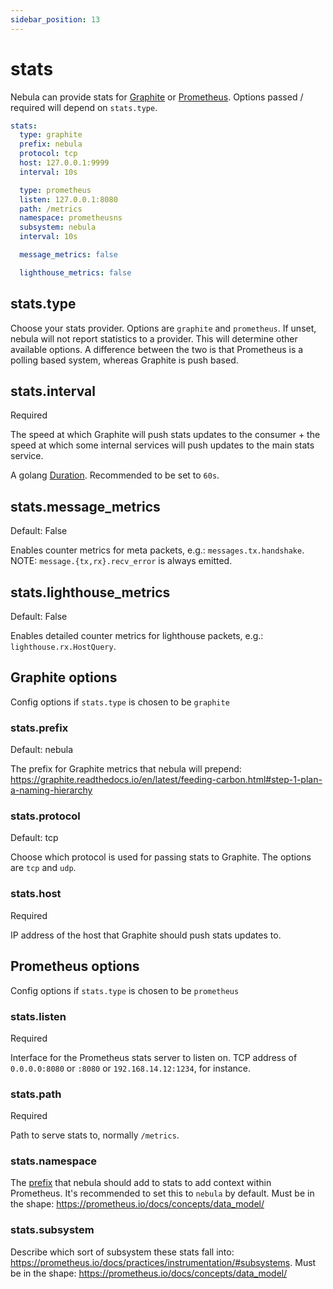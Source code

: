 ```yaml
---
sidebar_position: 13
---
```



# stats

Nebula can provide stats for [Graphite](https://graphiteapp.org/) or [Prometheus](https://prometheus.io/). Options
passed / required will depend on `stats.type`.

```yml
stats:
  type: graphite
  prefix: nebula
  protocol: tcp
  host: 127.0.0.1:9999
  interval: 10s

  type: prometheus
  listen: 127.0.0.1:8080
  path: /metrics
  namespace: prometheusns
  subsystem: nebula
  interval: 10s

  message_metrics: false

  lighthouse_metrics: false
```

## stats.type

Choose your stats provider. Options are `graphite` and `prometheus`. If unset, nebula will not report statistics to a
provider. This will determine other available options. A difference between the two is that Prometheus is a polling
based system, whereas Graphite is push based.

## stats.interval

<Pill className="mb-24">Required</Pill>

The speed at which Graphite will push stats updates to the consumer + the speed at which some internal services will
push updates to the main stats service.

A golang [Duration](https://pkg.go.dev/time#ParseDuration). Recommended to be set to `60s`.

## stats.message_metrics

<Pill className="mb-24">Default: False</Pill>

Enables counter metrics for meta packets, e.g.: `messages.tx.handshake`. NOTE: `message.{tx,rx}.recv_error` is always
emitted.

## stats.lighthouse_metrics

<Pill className="mb-24">Default: False</Pill>

Enables detailed counter metrics for lighthouse packets, e.g.: `lighthouse.rx.HostQuery`.

## Graphite options

Config options if `stats.type` is chosen to be `graphite`

### stats.prefix

<Pill className="mb-24">
  Default: <span className="no-transform">nebula</span>
</Pill>

The prefix for Graphite metrics that nebula will prepend:
<https://graphite.readthedocs.io/en/latest/feeding-carbon.html#step-1-plan-a-naming-hierarchy>

### stats.protocol

<Pill className="mb-24">
  Default: <span className="no-transform">tcp</span>
</Pill>

Choose which protocol is used for passing stats to Graphite. The options are `tcp` and `udp`.

### stats.host

<Pill className="mb-24">Required</Pill>

IP address of the host that Graphite should push stats updates to.

## Prometheus options

Config options if `stats.type` is chosen to be `prometheus`

### stats.listen

<Pill className="mb-24">Required</Pill>

Interface for the Prometheus stats server to listen on. TCP address of `0.0.0.0:8080` or `:8080` or
`192.168.14.12:1234`, for instance.

### stats.path

<Pill className="mb-24">Required</Pill>

Path to serve stats to, normally `/metrics`.

### stats.namespace

The [prefix](https://prometheus.io/docs/practices/naming/#metric-names) that nebula should add to stats to add context
within Prometheus. It's recommended to set this to `nebula` by default. Must be in the shape:
<https://prometheus.io/docs/concepts/data_model/>

### stats.subsystem

Describe which sort of subsystem these stats fall into:
<https://prometheus.io/docs/practices/instrumentation/#subsystems>. Must be in the shape:
<https://prometheus.io/docs/concepts/data_model/>
